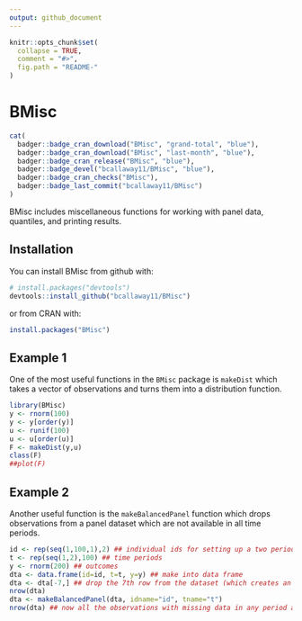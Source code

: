 ```yaml
---
output: github_document
---
```


<!-- README.md is generated from README.Rmd. Please edit that file -->

```r
knitr::opts_chunk$set(
  collapse = TRUE,
  comment = "#>",
  fig.path = "README-"
)
```

# BMisc

```r
cat(
  badger::badge_cran_download("BMisc", "grand-total", "blue"),
  badger::badge_cran_download("BMisc", "last-month", "blue"),
  badger::badge_cran_release("BMisc", "blue"),
  badger::badge_devel("bcallaway11/BMisc", "blue"),
  badger::badge_cran_checks("BMisc"),
  badger::badge_last_commit("bcallaway11/BMisc")
)
```

BMisc includes miscellaneous functions for working with panel data, quantiles, and printing results.

## Installation

You can install BMisc from github with:

```r
# install.packages("devtools")
devtools::install_github("bcallaway11/BMisc")
```

or from CRAN with:
```r
install.packages("BMisc")
```

## Example 1

One of the most useful functions in the `BMisc` package is `makeDist` which takes a vector of observations and turns them into a distribution function.

```r
library(BMisc)
y <- rnorm(100)
y <- y[order(y)]
u <- runif(100)
u <- u[order(u)]
F <- makeDist(y,u)
class(F)
##plot(F)
```

## Example 2
Another useful function is the `makeBalancedPanel` function which drops observations from a panel dataset which are not available in all time periods.

```r
id <- rep(seq(1,100,1),2) ## individual ids for setting up a two period panel
t <- rep(seq(1,2),100) ## time periods
y <- rnorm(200) ## outcomes
dta <- data.frame(id=id, t=t, y=y) ## make into data frame
dta <- dta[-7,] ## drop the 7th row from the dataset (which creates an unbalanced panel)
nrow(dta)
dta <- makeBalancedPanel(dta, idname="id", tname="t")
nrow(dta) ## now all the observations with missing data in any period are dropped
```
